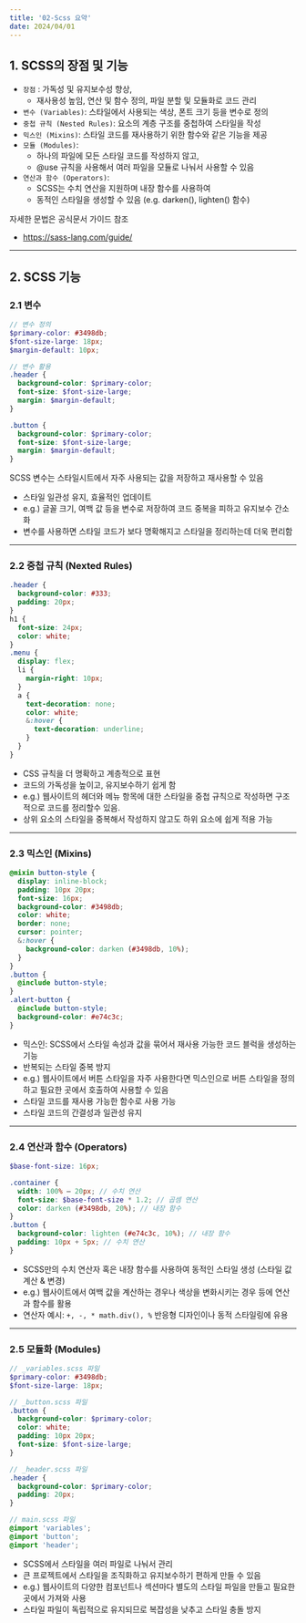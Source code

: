 ```yaml
---
title: '02-Scss 요약'
date: 2024/04/01
---
```


## 1. SCSS의 장점 및 기능

- `장점` : 가독성 및 유지보수성 향상,
  - 재사용성 높임, 연산 및 함수 정의, 파일 분할 및 모듈화로 코드 관리
- `변수 (Variables)`: 스타일에서 사용되는 색상, 폰트 크기 등을 변수로 정의
- `중첩 규칙 (Nested Rules)`: 요소의 계층 구조를 중첩하여 스타일을 작성
- `믹스인 (Mixins)`: 스타일 코드를 재사용하기 위한 함수와 같은 기능을 제공
- `모듈 (Modules)`:
  - 하나의 파일에 모든 스타일 코드를 작성하지 않고,
  - @use 규칙을 사용해서 여러 파일을 모듈로 나눠서 사용할 수 있음
- `연산과 함수 (Operators)`:
  - SCSS는 수치 연산을 지원하며 내장 함수를 사용하여
  - 동적인 스타일을 생성할 수 있음 (e.g. darken(), lighten() 함수)

자세한 문법은 공식문서 가이드 참조

- https://sass-lang.com/guide/

---

## 2. SCSS 기능

### 2.1 변수

```scss
// 변수 정의
$primary-color: #3498db;
$font-size-large: 18px;
$margin-default: 10px;

// 변수 활용
.header {
  background-color: $primary-color;
  font-size: $font-size-large;
  margin: $margin-default;
}

.button {
  background-color: $primary-color;
  font-size: $font-size-large;
  margin: $margin-default;
}
```

SCSS 변수는 스타일시트에서 자주 사용되는 값을 저장하고 재사용할 수 있음

- 스타일 일관성 유지, 효율적인 업데이트
- e.g.) 글꼴 크기, 여백 값 등을 변수로 저장하여 코드 중복을 피하고 유지보수 간소화
- 변수를 사용하면 스타일 코드가 보다 명확해지고 스타일을 정리하는데 더욱 편리함

---

### 2.2 중첩 규칙 (Nexted Rules)

```scss
.header {
  background-color: #333;
  padding: 20px;
}
h1 {
  font-size: 24px;
  color: white;
}
.menu {
  display: flex;
  li {
    margin-right: 10px;
  }
  a {
    text-decoration: none;
    color: white;
    &:hover {
      text-decoration: underline;
    }
  }
}
```

- CSS 규칙을 더 명확하고 계층적으로 표현
- 코드의 가독성을 높이고, 유지보수하기 쉽게 함
- e.g.) 웹사이트의 헤더와 메뉴 항목에 대한 스타일을 중첩 규칙으로 작성하면 구조적으로 코드를 정리할수 있음.
- 상위 요소의 스타일을 중복해서 작성하지 않고도 하위 요소에 쉽게 적용 가능

---

### 2.3 믹스인 (Mixins)

```scss
@mixin button-style {
  display: inline-block;
  padding: 10px 20px;
  font-size: 16px;
  background-color: #3498db;
  color: white;
  border: none;
  cursor: pointer;
  &:hover {
    background-color: darken (#3498db, 10%);
  }
}
.button {
  @include button-style;
}
.alert-button {
  @include button-style;
  background-color: #e74c3c;
}
```

- 믹스인: SCSS에서 스타일 속성과 값을 묶어서 재사용 가능한 코드 블럭을 생성하는 기능
- 반복되는 스타일 중복 방지
- e.g.) 웹사이트에서 버튼 스타일을 자주 사용한다면 믹스인으로 버튼 스타일을 정의하고 필요한 곳에서 호출하여 사용할 수 있음
- 스타일 코드를 재사용 가능한 함수로 사용 가능
- 스타일 코드의 간결성과 일관성 유지

---

### 2.4 연산과 함수 (Operators)

```scss
$base-font-size: 16px;

.container {
  width: 100% — 20px; // 수치 연산
  font-size: $base-font-size * 1.2; // 곱셈 연산
  color: darken (#3498db, 20%); // 내장 함수
}
.button {
  background-color: lighten (#e74c3c, 10%); // 내장 함수
  padding: 10px + 5px; // 수치 연산
}
```

- SCSS만의 수치 연산자 혹은 내장 함수를 사용하여 동적인 스타일 생성 (스타일 값 계산 & 변경)
- e.g.) 웹사이트에서 여백 값을 계산하는 경우나 색상을 변화시키는 경우 등에 연산과 함수를 활용
- 연산자 예시: `+, -, * math.div(), %`
  반응형 디자인이나 동적 스타일링에 유용

---

### 2.5 모듈화 (Modules)

```scss
// _variables.scss 파일
$primary-color: #3498db;
$font-size-large: 18px;

// _button.scss 파일
.button {
  background-color: $primary-color;
  color: white;
  padding: 10px 20px;
  font-size: $font-size-large;
}

// _header.scss 파일
.header {
  background-color: $primary-color;
  padding: 20px;
}
```

```scss
// main.scss 파일
@import 'variables';
@import 'button';
@import 'header';
```

- SCSS에서 스타일을 여러 파일로 나눠서 관리
- 큰 프로젝트에서 스타일을 조직화하고 유지보수하기 편하게 만들 수 있음
- e.g.) 웹사이트의 다양한 컴포넌트나 섹션마다 별도의 스타일 파일을 만들고 필요한 곳에서 가져와 사용
- 스타일 파일이 독립적으로 유지되므로 복잡성을 낮추고 스타일 충돌 방지
